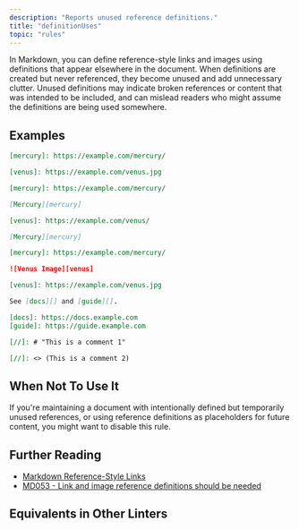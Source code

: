```yaml
---
description: "Reports unused reference definitions."
title: "definitionUses"
topic: "rules"
---
```



<RuleSummary plugin="md" rule="definitionUses" />

In Markdown, you can define reference-style links and images using definitions that appear elsewhere in the document.
When definitions are created but never referenced, they become unused and add unnecessary clutter.
Unused definitions may indicate broken references or content that was intended to be included, and can mislead readers who might assume the definitions are being used somewhere.

## Examples

<Tabs>
<TabItem label="❌ Incorrect">

```markdown
[mercury]: https://example.com/mercury/
```

```markdown
[venus]: https://example.com/venus.jpg
```

```markdown
[mercury]: https://example.com/mercury/

[Mercury][mercury]

[venus]: https://example.com/venus/
```

</TabItem>
<TabItem label="✅ Correct">

```markdown
[Mercury][mercury]

[mercury]: https://example.com/mercury/
```

```markdown
![Venus Image][venus]

[venus]: https://example.com/venus.jpg
```

```markdown
See [docs][] and [guide][].

[docs]: https://docs.example.com
[guide]: https://guide.example.com
```

```markdown
[//]: # "This is a comment 1"

[//]: <> (This is a comment 2)
```

</TabItem>
</Tabs>

## When Not To Use It

If you're maintaining a document with intentionally defined but temporarily unused references, or using reference definitions as placeholders for future content, you might want to disable this rule.

## Further Reading

- [Markdown Reference-Style Links](https://www.markdownguide.org/basic-syntax/#reference-style-links)
- [MD053 - Link and image reference definitions should be needed](https://github.com/DavidAnson/markdownlint/blob/main/doc/md053.md)

## Equivalents in Other Linters

<RuleEquivalents pluginId="md" ruleId="definitionUses" />
